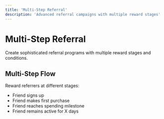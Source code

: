 ```yaml
---
title: 'Multi-Step Referral'
description: 'Advanced referral campaigns with multiple reward stages'
---
```


# Multi-Step Referral

Create sophisticated referral programs with multiple reward stages and conditions.

## Multi-Step Flow

Reward referrers at different stages:
- Friend signs up
- Friend makes first purchase
- Friend reaches spending milestone
- Friend remains active for X days

